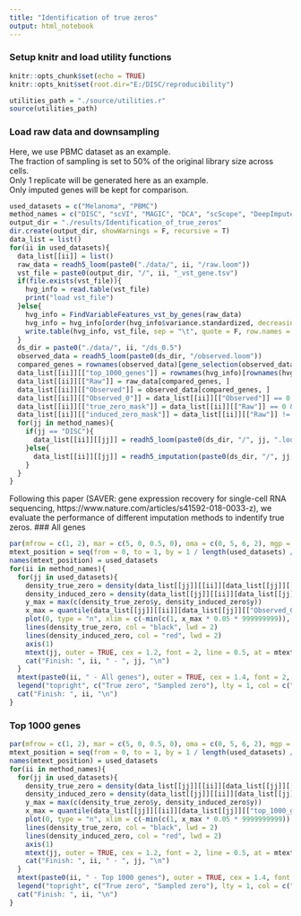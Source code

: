 ```yaml
---
title: "Identification of true zeros"
output: html_notebook
---
```

### Setup knitr and load utility functions
```r
knitr::opts_chunk$set(echo = TRUE)
knitr::opts_knit$set(root.dir="E:/DISC/reproducibility")
```
```r
utilities_path = "./source/utilities.r"
source(utilities_path)
```
### Load raw data and downsampling
Here, we use PBMC dataset as an example.</br>
The fraction of sampling is set to 50% of the original library size across cells.</br>
Only 1 replicate will be generated here as an example.</br>
Only imputed genes will be kept for comparison.
```r
used_datasets = c("Melanoma", "PBMC")
method_names = c("DISC", "scVI", "MAGIC", "DCA", "scScope", "DeepImpute", "VIPER", "scImpute")
output_dir = "./results/Identification_of_true_zeros"
dir.create(output_dir, showWarnings = F, recursive = T)
data_list = list()
for(ii in used_datasets){
  data_list[[ii]] = list()
  raw_data = readh5_loom(paste0("./data/", ii, "/raw.loom"))
  vst_file = paste0(output_dir, "/", ii, "_vst_gene.tsv")
  if(file.exists(vst_file)){
    hvg_info = read.table(vst_file)
    print("load vst_file")
  }else{
    hvg_info = FindVariableFeatures_vst_by_genes(raw_data)
    hvg_info = hvg_info[order(hvg_info$variance.standardized, decreasing = T), ]
    write.table(hvg_info, vst_file, sep = "\t", quote = F, row.names = T, col.names = T)
  }
  ds_dir = paste0("./data/", ii, "/ds_0.5")
  observed_data = readh5_loom(paste0(ds_dir, "/observed.loom"))
  compared_genes = rownames(observed_data)[gene_selection(observed_data, 10)]
  data_list[[ii]][["top_1000_genes"]] = rownames(hvg_info)[rownames(hvg_info) %in% compared_genes][1:1000]
  data_list[[ii]][["Raw"]] = raw_data[compared_genes, ]
  data_list[[ii]][["Observed"]] = observed_data[compared_genes, ]
  data_list[[ii]][["Observed_0"]] = data_list[[ii]][["Observed"]] == 0
  data_list[[ii]][["true_zero_mask"]] = data_list[[ii]][["Raw"]] == 0 &  data_list[[ii]][["Observed_0"]]
  data_list[[ii]][["induced_zero_mask"]] = data_list[[ii]][["Raw"]] != 0 &  data_list[[ii]][["Observed_0"]]
  for(jj in method_names){
    if(jj == "DISC"){
      data_list[[ii]][[jj]] = readh5_loom(paste0(ds_dir, "/", jj, ".loom"))[compared_genes, ]
    }else{
      data_list[[ii]][[jj]] = readh5_imputation(paste0(ds_dir, "/", jj, ".hdf5"))[compared_genes, ]
    }
  }
}
```
Following this paper (SAVER: gene expression recovery for single-cell RNA sequencing, https://www.nature.com/articles/s41592-018-0033-z), we evaluate the performance of different imputation methods to indentify true zeros.
### All genes
```r
par(mfrow = c(1, 2), mar = c(5, 0, 0.5, 0), oma = c(0, 5, 6, 2), mgp = c(3.5, 1, 0), cex.axis = 1.1, cex.lab = 1.5, font.lab = 2, cex.main = 1.5)
mtext_position = seq(from = 0, to = 1, by = 1 / length(used_datasets) / 2)[seq(length(used_datasets)) * 2]
names(mtext_position) = used_datasets
for(ii in method_names){
  for(jj in used_datasets){
    density_true_zero = density(data_list[[jj]][[ii]][data_list[[jj]][["true_zero_mask"]]] / 0.5)
    density_induced_zero = density(data_list[[jj]][[ii]][data_list[[jj]][["induced_zero_mask"]]] / 0.5)
    y_max = max(c(density_true_zero$y, density_induced_zero$y))
    x_max = quantile(data_list[[jj]][[ii]][data_list[[jj]][["Observed_0"]]], 0.999)
    plot(0, type = "n", xlim = c(-min(c(1, x_max * 0.05 * 999999999)), 8), ylim = c(0, y_max), axes = FALSE, ann = FALSE, frame.plot = TRUE)
    lines(density_true_zero, col = "black", lwd = 2)
    lines(density_induced_zero, col = "red", lwd = 2)
    axis(1)
    mtext(jj, outer = TRUE, cex = 1.2, font = 2, line = 0.5, at = mtext_position[jj])
    cat("Finish: ", ii, " - ", jj, "\n")
  }
  mtext(paste0(ii, " - All genes"), outer = TRUE, cex = 1.4, font = 2, line = 3)
  legend("topright", c("True zero", "Sampled zero"), lty = 1, col = c("black", "red"), lwd = 2)
  cat("Finish: ", ii, "\n")
}
```
### Top 1000 genes
```r
par(mfrow = c(1, 2), mar = c(5, 0, 0.5, 0), oma = c(0, 5, 6, 2), mgp = c(3.5, 1, 0), cex.axis = 1.1, cex.lab = 1.5, font.lab = 2, cex.main = 1.5)
mtext_position = seq(from = 0, to = 1, by = 1 / length(used_datasets) / 2)[seq(length(used_datasets)) * 2]
names(mtext_position) = used_datasets
for(ii in method_names){
  for(jj in used_datasets){
    density_true_zero = density(data_list[[jj]][[ii]][data_list[[jj]][["top_1000_genes"]], ][data_list[[jj]][["true_zero_mask"]][data_list[[jj]][["top_1000_genes"]], ]] / 0.5)
    density_induced_zero = density(data_list[[jj]][[ii]][data_list[[jj]][["top_1000_genes"]], ][data_list[[jj]][["induced_zero_mask"]][data_list[[jj]][["top_1000_genes"]], ]] / 0.5)
    y_max = max(c(density_true_zero$y, density_induced_zero$y))
    x_max = quantile(data_list[[jj]][[ii]][data_list[[jj]][["top_1000_genes"]], ][data_list[[jj]][["Observed_0"]][data_list[[jj]][["top_1000_genes"]], ]], 0.999)
    plot(0, type = "n", xlim = c(-min(c(1, x_max * 0.05 * 9999999999)), 8), ylim = c(0, y_max), axes = FALSE, ann = FALSE, frame.plot = TRUE)
    lines(density_true_zero, col = "black", lwd = 2)
    lines(density_induced_zero, col = "red", lwd = 2)
    axis(1)
    mtext(jj, outer = TRUE, cex = 1.2, font = 2, line = 0.5, at = mtext_position[jj])
    cat("Finish: ", ii, " - ", jj, "\n")
  }
  mtext(paste0(ii, " - Top 1000 genes"), outer = TRUE, cex = 1.4, font = 2, line = 3)
  legend("topright", c("True zero", "Sampled zero"), lty = 1, col = c("black", "red"), lwd = 2)
  cat("Finish: ", ii, "\n")
}
```
